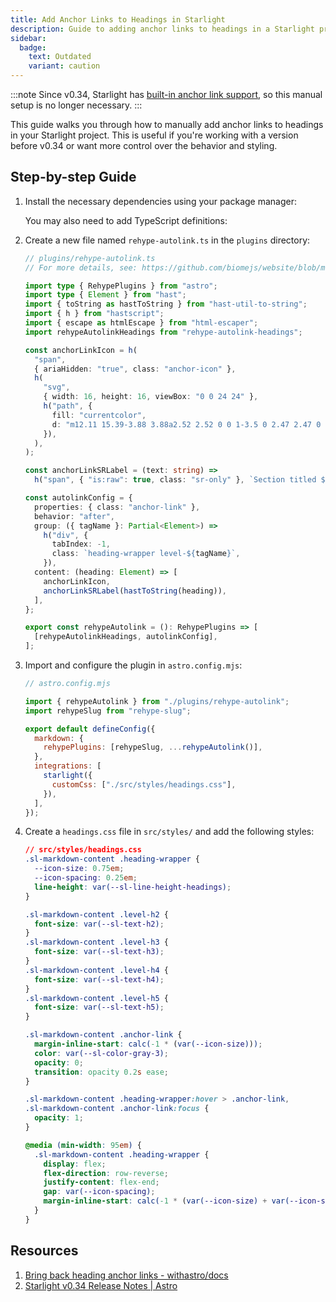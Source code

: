 ```yaml
---
title: Add Anchor Links to Headings in Starlight
description: Guide to adding anchor links to headings in a Starlight project.
sidebar:
  badge:
    text: Outdated
    variant: caution
---
```



:::note
Since v0.34, Starlight has [built-in anchor link support](https://astro.build/blog/starlight-034/#heading-anchor-links), so this manual setup is no longer necessary.
:::

This guide walks you through how to manually add anchor links to headings in your Starlight project. This is useful if you're working with a version before v0.34 or want more control over the behavior and styling.

## Step-by-step Guide

<Steps>

1.  Install the necessary dependencies using your package manager:

    <PackageManagerCommand command="add rehype-autolink-headings rehype-slug hast-util-to-string hastscript html-escaper" />

    You may also need to add TypeScript definitions:

    <PackageManagerCommand command="add --dev @types/hast @types/html-escaper" />

2.  Create a new file named `rehype-autolink.ts` in the `plugins` directory:

    ```ts
    // plugins/rehype-autolink.ts
    // For more details, see: https://github.com/biomejs/website/blob/main/plugins/rehype-autolink.ts

    import type { RehypePlugins } from "astro";
    import type { Element } from "hast";
    import { toString as hastToString } from "hast-util-to-string";
    import { h } from "hastscript";
    import { escape as htmlEscape } from "html-escaper";
    import rehypeAutolinkHeadings from "rehype-autolink-headings";

    const anchorLinkIcon = h(
      "span",
      { ariaHidden: "true", class: "anchor-icon" },
      h(
        "svg",
        { width: 16, height: 16, viewBox: "0 0 24 24" },
        h("path", {
          fill: "currentcolor",
          d: "m12.11 15.39-3.88 3.88a2.52 2.52 0 0 1-3.5 0 2.47 2.47 0 0 1 0-3.5l3.88-3.88a1 1 0 0 0-1.42-1.42l-3.88 3.89a4.48 4.48 0 0 0 6.33 6.33l3.89-3.88a1 1 0 1 0-1.42-1.42Zm8.58-12.08a4.49 4.49 0 0 0-6.33 0l-3.89 3.88a1 1 0 0 0 1.42 1.42l3.88-3.88a2.52 2.52 0 0 1 3.5 0 2.47 2.47 0 0 1 0 3.5l-3.88 3.88a1 1 0 1 0 1.42 1.42l3.88-3.89a4.49 4.49 0 0 0 0-6.33ZM8.83 15.17a1 1 0 0 0 1.1.22 1 1 0 0 0 .32-.22l4.92-4.92a1 1 0 0 0-1.42-1.42l-4.92 4.92a1 1 0 0 0 0 1.42Z",
        }),
      ),
    );

    const anchorLinkSRLabel = (text: string) =>
      h("span", { "is:raw": true, class: "sr-only" }, `Section titled ${htmlEscape(text)}`);

    const autolinkConfig = {
      properties: { class: "anchor-link" },
      behavior: "after",
      group: ({ tagName }: Partial<Element>) =>
        h("div", {
          tabIndex: -1,
          class: `heading-wrapper level-${tagName}`,
        }),
      content: (heading: Element) => [
        anchorLinkIcon,
        anchorLinkSRLabel(hastToString(heading)),
      ],
    };

    export const rehypeAutolink = (): RehypePlugins => [
      [rehypeAutolinkHeadings, autolinkConfig],
    ];
    ```

3.  Import and configure the plugin in `astro.config.mjs`:

    ```js ins={3-4, 8, 12}
    // astro.config.mjs

    import { rehypeAutolink } from "./plugins/rehype-autolink";
    import rehypeSlug from "rehype-slug";

    export default defineConfig({
      markdown: {
        rehypePlugins: [rehypeSlug, ...rehypeAutolink()],
      },
      integrations: [
        starlight({
          customCss: ["./src/styles/headings.css"],
        }),
      ],
    });
    ```

4.  Create a `headings.css` file in `src/styles/` and add the following styles:

    ```css
    // src/styles/headings.css
    .sl-markdown-content .heading-wrapper {
      --icon-size: 0.75em;
      --icon-spacing: 0.25em;
      line-height: var(--sl-line-height-headings);
    }

    .sl-markdown-content .level-h2 {
      font-size: var(--sl-text-h2);
    }
    .sl-markdown-content .level-h3 {
      font-size: var(--sl-text-h3);
    }
    .sl-markdown-content .level-h4 {
      font-size: var(--sl-text-h4);
    }
    .sl-markdown-content .level-h5 {
      font-size: var(--sl-text-h5);
    }

    .sl-markdown-content .anchor-link {
      margin-inline-start: calc(-1 * (var(--icon-size)));
      color: var(--sl-color-gray-3);
      opacity: 0;
      transition: opacity 0.2s ease;
    }

    .sl-markdown-content .heading-wrapper:hover > .anchor-link,
    .sl-markdown-content .anchor-link:focus {
      opacity: 1;
    }

    @media (min-width: 95em) {
      .sl-markdown-content .heading-wrapper {
        display: flex;
        flex-direction: row-reverse;
        justify-content: flex-end;
        gap: var(--icon-spacing);
        margin-inline-start: calc(-1 * (var(--icon-size) + var(--icon-spacing)));
      }
    }
    ```

</Steps>

## Resources

1. [Bring back heading anchor links - withastro/docs](https://github.com/withastro/docs/pull/5610)
2. [Starlight v0.34 Release Notes | Astro](https://astro.build/blog/starlight-034/#heading-anchor-links)

